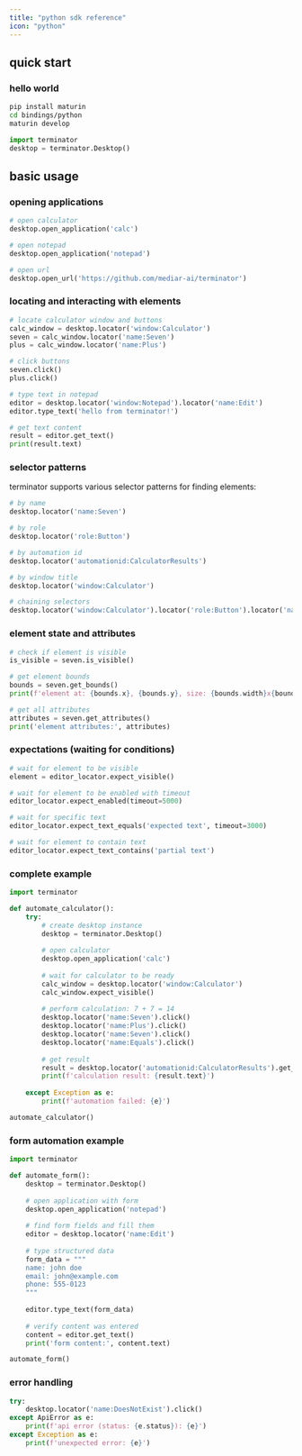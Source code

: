```yaml
---
title: "python sdk reference"
icon: "python"
---
```


## quick start

### hello world

```bash
pip install maturin
cd bindings/python
maturin develop
```

```python
import terminator
desktop = terminator.Desktop()
```

## basic usage

### opening applications

```python
# open calculator
desktop.open_application('calc')

# open notepad
desktop.open_application('notepad')

# open url
desktop.open_url('https://github.com/mediar-ai/terminator')
```

### locating and interacting with elements

```python
# locate calculator window and buttons
calc_window = desktop.locator('window:Calculator')
seven = calc_window.locator('name:Seven')
plus = calc_window.locator('name:Plus')

# click buttons
seven.click()
plus.click()

# type text in notepad
editor = desktop.locator('window:Notepad').locator('name:Edit')
editor.type_text('hello from terminator!')

# get text content
result = editor.get_text()
print(result.text)
```

### selector patterns

terminator supports various selector patterns for finding elements:

```python
# by name
desktop.locator('name:Seven')

# by role
desktop.locator('role:Button')

# by automation id
desktop.locator('automationid:CalculatorResults')

# by window title
desktop.locator('window:Calculator')

# chaining selectors
desktop.locator('window:Calculator').locator('role:Button').locator('name:Seven')
```

### element state and attributes

```python
# check if element is visible
is_visible = seven.is_visible()

# get element bounds
bounds = seven.get_bounds()
print(f'element at: {bounds.x}, {bounds.y}, size: {bounds.width}x{bounds.height}')

# get all attributes
attributes = seven.get_attributes()
print('element attributes:', attributes)
```

### expectations (waiting for conditions)

```python
# wait for element to be visible
element = editor_locator.expect_visible()

# wait for element to be enabled with timeout
editor_locator.expect_enabled(timeout=5000)

# wait for specific text
editor_locator.expect_text_equals('expected text', timeout=3000)

# wait for element to contain text
editor_locator.expect_text_contains('partial text')
```

### complete example

```python
import terminator

def automate_calculator():
    try:
        # create desktop instance
        desktop = terminator.Desktop()
        
        # open calculator
        desktop.open_application('calc')
        
        # wait for calculator to be ready
        calc_window = desktop.locator('window:Calculator')
        calc_window.expect_visible()
        
        # perform calculation: 7 + 7 = 14
        desktop.locator('name:Seven').click()
        desktop.locator('name:Plus').click()
        desktop.locator('name:Seven').click()
        desktop.locator('name:Equals').click()
        
        # get result
        result = desktop.locator('automationid:CalculatorResults').get_text()
        print(f'calculation result: {result.text}')
        
    except Exception as e:
        print(f'automation failed: {e}')

automate_calculator()
```

### form automation example

```python
import terminator

def automate_form():
    desktop = terminator.Desktop()
    
    # open application with form
    desktop.open_application('notepad')
    
    # find form fields and fill them
    editor = desktop.locator('name:Edit')
    
    # type structured data
    form_data = """
    name: john doe
    email: john@example.com
    phone: 555-0123
    """
    
    editor.type_text(form_data)
    
    # verify content was entered
    content = editor.get_text()
    print('form content:', content.text)

automate_form()
```

### error handling

```python
try:
    desktop.locator('name:DoesNotExist').click()
except ApiError as e:
    print(f'api error (status: {e.status}): {e}')
except Exception as e:
    print(f'unexpected error: {e}')
```
